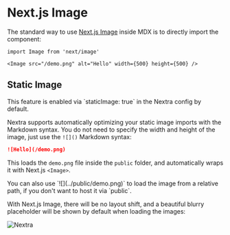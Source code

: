 # Next.js Image

The standard way to use
[Next.js Image](https://nextjs.org/docs/basic-features/image-optimization)
inside MDX is to directly import the component:

```mdx filename="MDX"
import Image from 'next/image'

<Image src="/demo.png" alt="Hello" width={500} height={500} />
```

## Static Image


<Callout>
  This feature is enabled via `staticImage: true` in the Nextra config by
  default.
</Callout>

Nextra supports automatically optimizing your static image imports with the
Markdown syntax. You do not need to specify the width and height of the image,
just use the `![]()` Markdown syntax:

```md filename="Markdown"
![Hello](/demo.png)
```

This loads the `demo.png` file inside the `public` folder, and automatically
wraps it with Next.js `<Image>`.

<Callout type="info">
  You can also use `![](../public/demo.png)` to load the image from a relative
  path, if you don't want to host it via `public`.
</Callout>

With Next.js Image, there will be no layout shift, and a beautiful blurry
placeholder will be shown by default when loading the images:

![Nextra](/og.jpeg)
